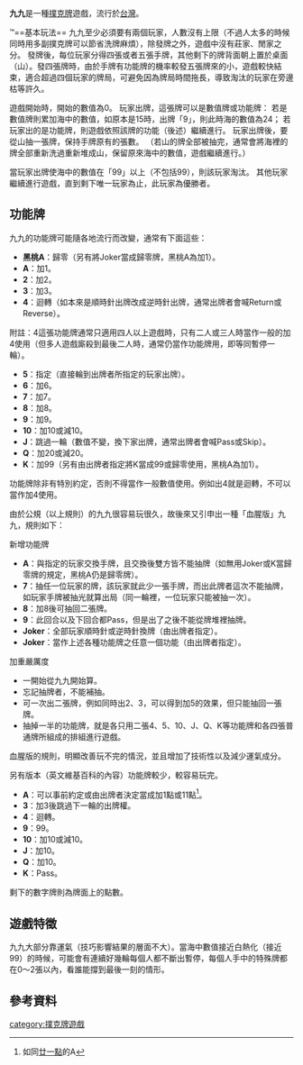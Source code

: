 {{distinguish|九九乘法表}}
{{unreferenced|time=2010-08-19}}
'''九九'''是一種[[撲克牌|撲克牌]]遊戲，流行於[[台灣|台灣]]。

™==基本玩法==
九九至少必須要有兩個玩家，人數沒有上限（不過人太多的時候同時用多副撲克牌可以節省洗牌麻煩），除發牌之外，遊戲中沒有莊家、閒家之分。
發牌後，每位玩家分得四張或者五張手牌，其他剩下的牌背面朝上置於桌面（山）。發四張牌時，由於手牌有功能牌的機率較發五張牌來的小，遊戲較快結束，適合超過四個玩家的牌局，可避免因為牌局時間拖長，導致淘汰的玩家在旁邊枯等許久。

遊戲開始時，開始的數值為0。
玩家出牌，這張牌可以是數值牌或功能牌：
若是數值牌則累加海中的數值，如原本是15時，出牌「9」，則此時海的數值為24；
若玩家出的是功能牌，則遊戲依照該牌的功能（後述）繼續進行。
玩家出牌後，要從山抽一張牌，保持手牌原有的張數。
（若山的牌全部被抽完，通常會將海裡的牌全部重新洗過重新堆成山，保留原來海中的數值，遊戲繼續進行。）

當玩家出牌使海中的數值在「99」以上（不包括99），則該玩家淘汰。
其他玩家繼續進行遊戲，直到剩下唯一玩家為止，此玩家為優勝者。

==功能牌==

九九的功能牌可能隨各地流行而改變，通常有下面這些：

*'''黑桃A'''：歸零（另有將Joker當成歸零牌，黑桃A為加1）。
*'''A'''：加1。
*'''2'''：加2。
*'''3'''：加3。
*'''4'''：迴轉（如本來是順時針出牌改成逆時針出牌，通常出牌者會喊Return或Reverse）。
附註：4這張功能牌通常只適用四人以上遊戲時，只有二人或三人時當作一般的加4使用（但多人遊戲廝殺到最後二人時，通常仍當作功能牌用，即等同暫停一輪）。
*'''5'''：指定（直接輪到出牌者所指定的玩家出牌）。
*'''6'''：加6。
*'''7'''：加7。
*'''8'''：加8。
*'''9'''：加9。
*'''10'''：加10或減10。
*'''J'''：跳過一輪（數值不變，換下家出牌，通常出牌者會喊Pass或Skip）。
*'''Q'''：加20或減20。
*'''K'''：加99（另有由出牌者指定將K當成99或歸零使用，黑桃A為加1）。

功能牌除非有特別約定，否則不得當作一般數值使用。例如出4就是迴轉，不可以當作加4使用。

由於公規（以上規則）的九九很容易玩很久，故後來又引申出一種「血腥版」九九，規則如下：

新增功能牌
*'''A'''：與指定的玩家交換手牌，且交換後雙方皆不能抽牌（如無用Joker或K當歸零牌的規定，黑桃A仍是歸零牌）。
*'''7'''：抽任一位玩家的牌，該玩家就此少一張手牌，而出此牌者這次不能抽牌，如玩家手牌被抽光就算出局（同一輪裡，一位玩家只能被抽一次）。
*'''8'''：加8後可抽回二張牌。
*'''9'''：此回合以及下回合都Pass，但是出了之後不能從牌堆裡抽牌。
*'''Joker'''：全部玩家順時針或逆時針換牌（由出牌者指定）。
*'''Joker'''：當作上述各種功能牌之任意一個功能（由出牌者指定）。

加重嚴厲度
*一開始從九九開始算。
*忘記抽牌者，不能補抽。
*可一次出二張牌，例如同時出2、3，可以得到加5的效果，但只能抽回一張牌。
*抽掉一半的功能牌，就是各只用二張4、5、10、J、Q、K等功能牌和各四張普通牌所組成的排組進行遊戲。

血腥版的規則，明顯改善玩不完的情況，並且增加了技術性以及減少運氣成分。

另有版本（英文維基百科的內容）功能牌較少，較容易玩完。
*'''A'''：可以事前約定或由出牌者決定當成加1點或11點<ref>如同[[廿一點|廿一點]]的A</ref>。
*'''3'''：加3後跳過下一輪的出牌權。
*'''4'''：迴轉。
*'''9'''：99。
*'''10'''：加10或減10。
*'''J'''：加10。
*'''Q'''：加10。
*'''K'''：Pass。

剩下的數字牌則為牌面上的點數。

==遊戲特徵==
九九大部分靠運氣（技巧影響結果的層面不大）。當海中數值接近白熱化（接近99）的時候，可能會有連續好幾輪每個人都不斷出暫停，每個人手中的特殊牌都在0～2張以內，看誰能撐到最後一刻的情形。
==參考資料==
{{reflist}}
{{紙牌遊戲}}

[[category:撲克牌遊戲|category:撲克牌遊戲]]